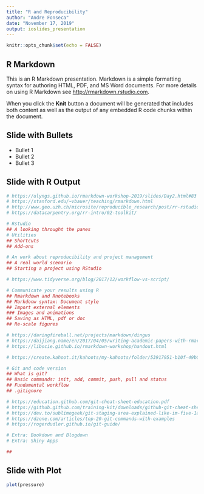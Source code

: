 ```yaml
---
title: "R and Reproducibility"
author: "Andre Fonseca"
date: "November 17, 2019"
output: ioslides_presentation
---
```


```r

knitr::opts_chunk$set(echo = FALSE)

```

## R Markdown

This is an R Markdown presentation. Markdown is a simple formatting syntax for authoring HTML, PDF, and MS Word documents. For more details on using R Markdown see <http://rmarkdown.rstudio.com>.

When you click the **Knit** button a document will be generated that includes both content as well as the output of any embedded R code chunks within the document.

## Slide with Bullets

- Bullet 1
- Bullet 2
- Bullet 3

## Slide with R Output

```r

# https://ulyngs.github.io/rmarkdown-workshop-2019/slides/Day2.html#83
# https://stanford.edu/~vbauer/teaching/rmarkdown.html
# http://www.geo.uzh.ch/microsite/reproducible_research/post/rr-rstudio-git/
# https://datacarpentry.org/rr-intro/02-toolkit/

# Rstudio
## A looking throught the panes
# Utilities
## Shortcuts
## Add-ons

# An work about reproducibility and project management
## A real world scenario
## Starting a project using RStudio

# https://www.tidyverse.org/blog/2017/12/workflow-vs-script/

# Communicate your results using R
## Rmarkdown and Rnotebooks
## Markdonw syntax: Document style
## Import external elements
### Images and animations
## Saving as HTML, pdf or doc
## Re-scale figures

# https://daringfireball.net/projects/markdown/dingus
# https://daijiang.name/en/2017/04/05/writing-academic-papers-with-rmarkdown/ 
# https://libscie.github.io/rmarkdown-workshop/handout.html

# https://create.kahoot.it/kahoots/my-kahoots/folder/53917951-b10f-49b0-bd51-c87ac4d8acae

# Git and code version
## What is git?
## Basic commands: init, add, commit, push, pull and status
## Fundamental workflow
## .gitignore

# https://education.github.com/git-cheat-sheet-education.pdf
# https://github.github.com/training-kit/downloads/github-git-cheat-sheet.pdf
# https://dev.to/sublimegeek/git-staging-area-explained-like-im-five-1anh
# https://dzone.com/articles/top-20-git-commands-with-examples
# https://rogerdudler.github.io/git-guide/

# Extra: Bookdown and Blogdown
# Extra: Shiny Apps

## 


```

## Slide with Plot

```r
plot(pressure)
```

